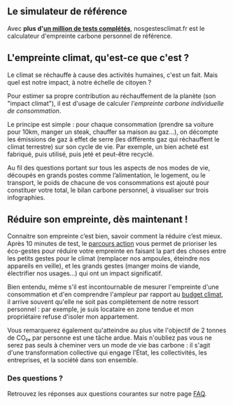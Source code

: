 ## Le simulateur de référence

Avec **plus d'[un million de tests complétés](/stats)**, nosgestesclimat.fr est le calculateur d'empreinte carbone personnel de référence.

## L'empreinte climat, qu'est-ce que c'est ?

Le climat se réchauffe à cause des activités humaines, c'est un fait. Mais quel est notre impact, à notre échelle de citoyen ?

Pour estimer sa propre contribution au réchauffement de la planète (son "impact climat"), il est d'usage de calculer _l'empreinte carbone individuelle de consommation_.

Le principe est simple : pour chaque consommation (prendre sa voiture pour 10km, manger un steak, chauffer sa maison au gaz...), on décompte les émissions de gaz à effet de serre (les différents gaz qui réchauffent le climat terrestre) sur son cycle de vie. Par exemple, un bien acheté est fabriqué, puis utilisé, puis jeté et peut-être recyclé.

Au fil des questions portant sur tous les aspects de nos modes de vie, découpés en grands postes comme l’alimentation, le logement, ou le transport, le poids de chacune de vos consommations est ajouté pour constituer votre total, le bilan carbone personnel, à visualiser sur trois infographies.

## Réduire son empreinte, dès maintenant !

Connaitre son empreinte c’est bien, savoir comment la réduire c’est mieux. Après 10 minutes de test, le [parcours action](https://nosgestesclimat.fr/actions) vous permet de prioriser les éco-gestes pour réduire votre empreinte en faisant la part des choses entre les petits gestes pour le climat (remplacer nos ampoules, éteindre nos appareils en veille), et les grands gestes (manger moins de viande, électrifier nos usages...) qui ont un impact significatif.

Bien entendu, même s'il est incontournable de mesurer l'empreinte d'une consommation et d'en comprendre l'ampleur par rapport au [budget climat](https://nosgestesclimat.fr/blog/budget), il arrive souvent qu'elle ne soit pas complètement de notre ressort personnel : par exemple, je suis locataire en zone tendue et mon propriétaire refuse d'isoler mon appartement.

Vous remarquerez également qu'atteindre au plus vite l'objectif de 2 tonnes de CO₂ₑ par personne est une tâche ardue. Mais n'oubliez pas vous ne serez pas seuls à cheminer vers un mode de vie bas carbone : il s'agit d'une transformation collective qui engage l'État, les collectivités, les entreprises, et la société dans son ensemble.

### Des questions ?

Retrouvez les réponses aux questions courantes sur notre page [FAQ](/questions-frequentes).
